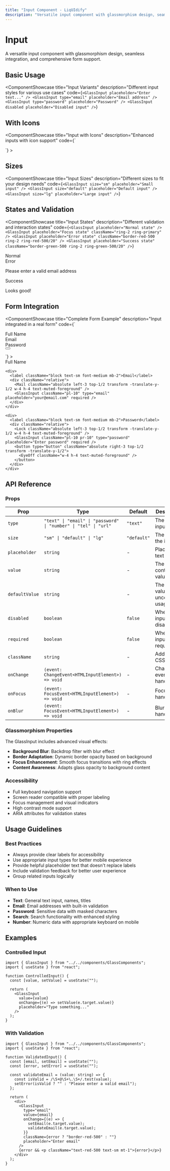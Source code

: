 ```yaml
---
title: "Input Component - LiqUIdify"
description: "Versatile input component with glassmorphism design, seamless integration, and comprehensive form support for modern web forms."
---
```



# Input

A versatile input component with glassmorphism design, seamless integration, and comprehensive form support.

## Basic Usage

<ComponentShowcase
  title="Input Variants"
  description="Different input styles for various use cases"
  code={`<GlassInput placeholder="Enter text..." />
<GlassInput type="email" placeholder="Email address" />
<GlassInput type="password" placeholder="Password" />
<GlassInput disabled placeholder="Disabled input" />`}
>
  <div className="space-y-4 w-full max-w-md">
    <GlassInput placeholder="Enter text..." />
    <GlassInput type="email" placeholder="Email address" />
    <GlassInput type="password" placeholder="Password" />
    <GlassInput disabled placeholder="Disabled input" />
  </div>
</ComponentShowcase>

## With Icons

<ComponentShowcase
  title="Input with Icons"
  description="Enhanced inputs with icon support"
  code={`<div className="relative">
  <Search className="absolute left-3 top-1/2 transform -translate-y-1/2 w-4 h-4 text-muted-foreground" />
  <GlassInput className="pl-10" placeholder="Search..." />
</div>
<div className="relative">
  <Mail className="absolute left-3 top-1/2 transform -translate-y-1/2 w-4 h-4 text-muted-foreground" />
  <GlassInput className="pl-10" type="email" placeholder="Email" />
</div>
<div className="relative">
  <Lock className="absolute left-3 top-1/2 transform -translate-y-1/2 w-4 h-4 text-muted-foreground" />
  <GlassInput className="pl-10" type="password" placeholder="Password" />
</div>`}
>
  <div className="space-y-4 w-full max-w-md">
    <div className="relative">
      <Search className="absolute left-3 top-1/2 transform -translate-y-1/2 w-4 h-4 text-muted-foreground" />
      <GlassInput className="pl-10" placeholder="Search..." />
    </div>
    <div className="relative">
      <Mail className="absolute left-3 top-1/2 transform -translate-y-1/2 w-4 h-4 text-muted-foreground" />
      <GlassInput className="pl-10" type="email" placeholder="Email" />
    </div>
    <div className="relative">
      <Lock className="absolute left-3 top-1/2 transform -translate-y-1/2 w-4 h-4 text-muted-foreground" />
      <GlassInput className="pl-10" type="password" placeholder="Password" />
    </div>
  </div>
</ComponentShowcase>

## Sizes

<ComponentShowcase
  title="Input Sizes"
  description="Different sizes to fit your design needs"
  code={`<GlassInput size="sm" placeholder="Small input" />
<GlassInput size="default" placeholder="Default input" />
<GlassInput size="lg" placeholder="Large input" />`}
>
  <div className="space-y-4 w-full max-w-md">
    <GlassInput size="sm" placeholder="Small input" />
    <GlassInput size="default" placeholder="Default input" />
    <GlassInput size="lg" placeholder="Large input" />
  </div>
</ComponentShowcase>

## States and Validation

<ComponentShowcase
  title="Input States"
  description="Different validation and interaction states"
  code={`<GlassInput placeholder="Normal state" />
<GlassInput placeholder="Focus state" className="ring-2 ring-primary" />
<GlassInput placeholder="Error state" className="border-red-500 ring-2 ring-red-500/20" />
<GlassInput placeholder="Success state" className="border-green-500 ring-2 ring-green-500/20" />`}
>
  <div className="space-y-4 w-full max-w-md">
    <div>
      <label className="block text-sm font-medium mb-2">Normal</label>
      <GlassInput placeholder="Enter your name" />
    </div>
    <div>
      <label className="block text-sm font-medium mb-2">Error</label>
      <GlassInput placeholder="Invalid email" className="border-red-500 ring-2 ring-red-500/20" />
      <p className="text-sm text-red-500 mt-1">Please enter a valid email address</p>
    </div>
    <div>
      <label className="block text-sm font-medium mb-2">Success</label>
      <GlassInput placeholder="Valid input" className="border-green-500 ring-2 ring-green-500/20" />
      <p className="text-sm text-green-500 mt-1">Looks good!</p>
    </div>
  </div>
</ComponentShowcase>

## Form Integration

<ComponentShowcase
  title="Complete Form Example"
  description="Input integrated in a real form"
  code={`<form className="space-y-6 max-w-md">
  <div>
    <label className="block text-sm font-medium mb-2">Full Name</label>
    <div className="relative">
      <User className="absolute left-3 top-1/2 transform -translate-y-1/2 w-4 h-4 text-muted-foreground" />
      <GlassInput className="pl-10" placeholder="Enter your full name" required />
    </div>
  </div>
  
  <div>
    <label className="block text-sm font-medium mb-2">Email</label>
    <div className="relative">
      <Mail className="absolute left-3 top-1/2 transform -translate-y-1/2 w-4 h-4 text-muted-foreground" />
      <GlassInput className="pl-10" type="email" placeholder="your@email.com" required />
    </div>
  </div>
  
  <div>
    <label className="block text-sm font-medium mb-2">Password</label>
    <div className="relative">
      <Lock className="absolute left-3 top-1/2 transform -translate-y-1/2 w-4 h-4 text-muted-foreground" />
      <GlassInput className="pl-10 pr-10" type="password" placeholder="Enter password" required />
      <button type="button" className="absolute right-3 top-1/2 transform -translate-y-1/2">
        <EyeOff className="w-4 h-4 text-muted-foreground" />
      </button>
    </div>
  </div>
</form>`}
>
  <form className="space-y-6 max-w-md">
    <div>
      <label className="block text-sm font-medium mb-2">Full Name</label>
      <div className="relative">
        <User className="absolute left-3 top-1/2 transform -translate-y-1/2 w-4 h-4 text-muted-foreground" />
        <GlassInput className="pl-10" placeholder="Enter your full name" required />
      </div>
    </div>
    
    <div>
      <label className="block text-sm font-medium mb-2">Email</label>
      <div className="relative">
        <Mail className="absolute left-3 top-1/2 transform -translate-y-1/2 w-4 h-4 text-muted-foreground" />
        <GlassInput className="pl-10" type="email" placeholder="your@email.com" required />
      </div>
    </div>
    
    <div>
      <label className="block text-sm font-medium mb-2">Password</label>
      <div className="relative">
        <Lock className="absolute left-3 top-1/2 transform -translate-y-1/2 w-4 h-4 text-muted-foreground" />
        <GlassInput className="pl-10 pr-10" type="password" placeholder="Enter password" required />
        <button type="button" className="absolute right-3 top-1/2 transform -translate-y-1/2">
          <EyeOff className="w-4 h-4 text-muted-foreground" />
        </button>
      </div>
    </div>
  </form>
</ComponentShowcase>

## API Reference

### Props

| Prop | Type | Default | Description |
|------|------|---------|-------------|
| `type` | `"text" \| "email" \| "password" \| "number" \| "tel" \| "url"` | `"text"` | The HTML input type |
| `size` | `"sm" \| "default" \| "lg"` | `"default"` | The size of the input |
| `placeholder` | `string` | - | Placeholder text |
| `value` | `string` | - | The controlled value |
| `defaultValue` | `string` | - | The default value for uncontrolled usage |
| `disabled` | `boolean` | `false` | Whether the input is disabled |
| `required` | `boolean` | `false` | Whether the input is required |
| `className` | `string` | - | Additional CSS classes |
| `onChange` | `(event: ChangeEvent<HTMLInputElement>) => void` | - | Change event handler |
| `onFocus` | `(event: FocusEvent<HTMLInputElement>) => void` | - | Focus event handler |
| `onBlur` | `(event: FocusEvent<HTMLInputElement>) => void` | - | Blur event handler |

### Glassmorphism Properties

The GlassInput includes advanced visual effects:

- **Background Blur**: Backdrop filter with blur effect
- **Border Adaptation**: Dynamic border opacity based on background
- **Focus Enhancement**: Smooth focus transitions with ring effects
- **Content Awareness**: Adapts glass opacity to background content

### Accessibility

- Full keyboard navigation support
- Screen reader compatible with proper labeling
- Focus management and visual indicators
- High contrast mode support
- ARIA attributes for validation states

## Usage Guidelines

### Best Practices

- Always provide clear labels for accessibility
- Use appropriate input types for better mobile experience
- Provide helpful placeholder text that doesn't replace labels
- Include validation feedback for better user experience
- Group related inputs logically

### When to Use

- **Text**: General text input, names, titles
- **Email**: Email addresses with built-in validation
- **Password**: Sensitive data with masked characters
- **Search**: Search functionality with enhanced styling
- **Number**: Numeric data with appropriate keyboard on mobile

## Examples

### Controlled Input

```tsx
import { GlassInput } from "../../components/GlassComponents";
import { useState } from "react";

function ControlledInput() {
  const [value, setValue] = useState("");

  return (
    <GlassInput
      value={value}
      onChange={(e) => setValue(e.target.value)}
      placeholder="Type something..."
    />
  );
}
```

### With Validation

```tsx
import { GlassInput } from "../../components/GlassComponents";
import { useState } from "react";

function ValidatedInput() {
  const [email, setEmail] = useState("");
  const [error, setError] = useState("");

  const validateEmail = (value: string) => {
    const isValid = /\S+@\S+\.\S+/.test(value);
    setError(isValid ? "" : "Please enter a valid email");
  };

  return (
    <div>
      <GlassInput
        type="email"
        value={email}
        onChange={(e) => {
          setEmail(e.target.value);
          validateEmail(e.target.value);
        }}
        className={error ? "border-red-500" : ""}
        placeholder="Enter email"
      />
      {error && <p className="text-red-500 text-sm mt-1">{error}</p>}
    </div>
  );
}
```
